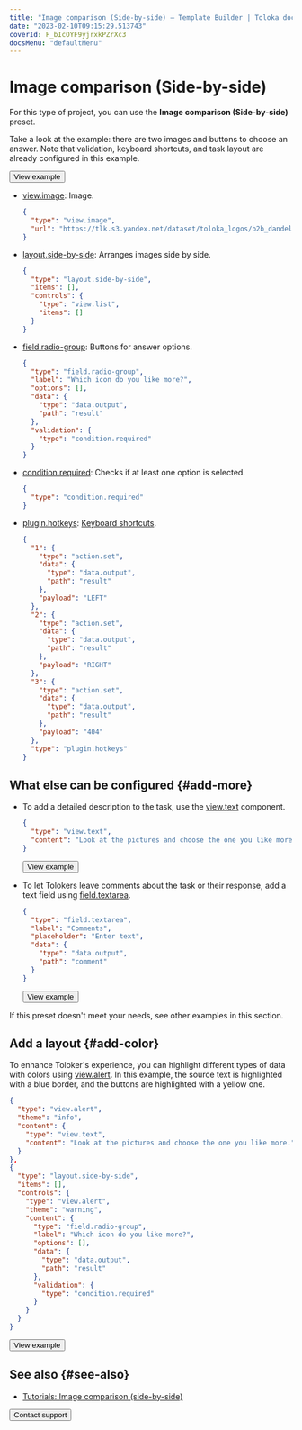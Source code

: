```yaml
---
title: "Image comparison (Side-by-side) — Template Builder | Toloka documentation"
date: "2023-02-10T09:15:29.513743"
coverId: F_bIcOYF9yjrxkPZrXc3
docsMenu: "defaultMenu"
---
```



# Image comparison (Side-by-side)

For this type of project, you can use the **Image comparison (Side-by-side)** preset.

Take a look at the example: there are two images and buttons to choose an answer. Note that validation, keyboard shortcuts, and task layout are already configured in this example.

<Button themeColor="light" view="default" size="l" type="link" url="https://ya.cc/t/25Fr4UGS3ttDEV">View example</Button>

<Cut title="Components used in the example">

- [view.image](/docs/template-builder/reference/view.image): Image.

  <Cut title="Show code">

  ```json
  {
    "type": "view.image",
    "url": "https://tlk.s3.yandex.net/dataset/toloka_logos/b2b_dandelion_icon.png"
  }
  ```

  </Cut>

- [layout.side-by-side](/docs/template-builder/reference/layout.side-by-side): Arranges images side by side.

  <Cut title="Show code">

  ```json
  {
    "type": "layout.side-by-side",
    "items": [],
    "controls": {
      "type": "view.list",
      "items": []
    }
  }
  ```

  </Cut>

- [field.radio-group](/docs/template-builder/reference/field.radio-group): Buttons for answer options.

  <Cut title="Show code">

  ```json
  {
    "type": "field.radio-group",
    "label": "Which icon do you like more?",
    "options": [],
    "data": {
      "type": "data.output",
      "path": "result"
    },
    "validation": {
      "type": "condition.required"
    }
  }
  ```

  </Cut>

- [condition.required](/docs/template-builder/reference/condition.required): Checks if at least one option is selected.

  <Cut title="Show code">

  ```json
  {
    "type": "condition.required"
  }
  ```

  </Cut>

- [plugin.hotkeys](/docs/template-builder/reference/plugin.hotkeys): [Keyboard shortcuts](/docs/template-builder/best-practices/hotkeys).

  <Cut title="Show code">

  ```json
  {
    "1": {
      "type": "action.set",
      "data": {
        "type": "data.output",
        "path": "result"
      },
      "payload": "LEFT"
    },
    "2": {
      "type": "action.set",
      "data": {
        "type": "data.output",
        "path": "result"
      },
      "payload": "RIGHT"
    },
    "3": {
      "type": "action.set",
      "data": {
        "type": "data.output",
        "path": "result"
      },
      "payload": "404"
    },
    "type": "plugin.hotkeys"
  }
  ```

  </Cut>

</Cut>

<TolokaTbSourceAddMedia/>

## What else can be configured {#add-more}

- To add a detailed description to the task, use the [view.text](/docs/template-builder/reference/view.text) component.

  <Cut title="Show code">

  ```json
  {
    "type": "view.text",
    "content": "Look at the pictures and choose the one you like more."
  }
  ```

  </Cut>

  <Button themeColor="light" view="default" size="l" type="link" url="https://ya.cc/t/unvVAF-93ttDFe">View example</Button>

- To let Tolokers leave comments about the task or their response, add a text field using [field.textarea](/docs/template-builder/reference/field.textarea).

  <Cut title="Show code">

  ```json
  {
    "type": "field.textarea",
    "label": "Comments",
    "placeholder": "Enter text",
    "data": {
      "type": "data.output",
      "path": "comment"
    }
  }
  ```

  </Cut>

  <Button themeColor="light" view="default" size="l" type="link" url="https://ya.cc/t/xCvJnVvg3ttDGy">View example</Button>

If this preset doesn't meet your needs, see other examples in this section.

## Add a layout {#add-color}

To enhance Toloker's experience, you can highlight different types of data with colors using [view.alert](/docs/template-builder/reference/view.alert). In this example, the source text is highlighted with a blue border, and the buttons are highlighted with a yellow one.

  <Cut title="Show code">

  ```json
  {
    "type": "view.alert",
    "theme": "info",
    "content": {
      "type": "view.text",
      "content": "Look at the pictures and choose the one you like more."
    }
  },
  {
    "type": "layout.side-by-side",
    "items": [],
    "controls": {
      "type": "view.alert",
      "theme": "warning",
      "content": {
        "type": "field.radio-group",
        "label": "Which icon do you like more?",
        "options": [],
        "data": {
          "type": "data.output",
          "path": "result"
        },
        "validation": {
          "type": "condition.required"
        }
      }
    }
  }
  ```

  </Cut>

  <Button themeColor="light" view="default" size="l" type="link" url="https://ya.cc/t/UKFF2Obp3ttDJb">View example</Button>

## See also {#see-also}

- [Tutorials: Image comparison (side-by-side)](/docs/tutorials/side-by-side)

<Button themeColor="light" view="default" size="l" type="link" url="/docs/guide/troubleshooting/support?form-source=template-builder-templates-sbs-image">Contact support</Button>
